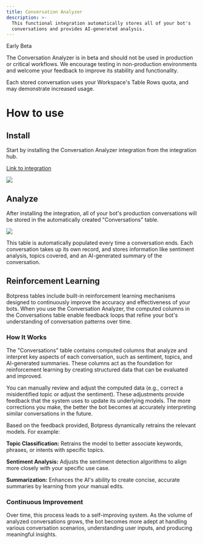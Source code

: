 ```yaml
---
title: Conversation Analyzer
description: >-
  This functional integration automatically stores all of your bot's
  conversations and provides AI-generated analysis.
---
```



<Warning>
Early Beta

The Conversation Analyzer is in beta and should not be used in production or critical workflows. We encourage testing in non-production environments and welcome your feedback to improve its stability and functionality.

Each stored conversation uses your Workspace's Table Rows quota, and may demonstrate increased usage.
</Warning>

# How to use

## Install

Start by installing the Conversation Analyzer integration from the integration hub.

[Link to integration](https://studio.botpress.cloud?exploreHub=1\&hubItemId=intver_01JFQPN3KKAX01TM7JQX171C58)

<Img src="./conversation-analyzer.png" />

## Analyze

After installing the integration, all of your bot's production conversations will be stored in the automatically created "Conversations" table.

<Img src="./conversation-analyzer-table.png" />

This table is automatically populated every time a conversation ends. Each conversation takes up its own record, and stores information like sentiment analysis, topics covered, and an AI-generated summary of the conversation.

## Reinforcement Learning

Botpress tables include built-in reinforcement learning mechanisms designed to continuously improve the accuracy and effectiveness of your bots. When you use the Conversation Analyzer, the computed columns in the Conversations table enable feedback loops that refine your bot's understanding of conversation patterns over time.

### How It Works

The "Conversations" table contains computed columns that analyze and interpret key aspects of each conversation, such as sentiment, topics, and AI-generated summaries. These columns act as the foundation for reinforcement learning by creating structured data that can be evaluated and improved.

You can manually review and adjust the computed data (e.g., correct a misidentified topic or adjust the sentiment). These adjustments provide feedback that the system uses to update its underlying models. The more corrections you make, the better the bot becomes at accurately interpreting similar conversations in the future.

Based on the feedback provided, Botpress dynamically retrains the relevant models. For example:

**Topic Classification:** Retrains the model to better associate keywords, phrases, or intents with specific topics.

**Sentiment Analysis:** Adjusts the sentiment detection algorithms to align more closely with your specific use case.

**Summarization:** Enhances the AI's ability to create concise, accurate summaries by learning from your manual edits.

### Continuous Improvement

Over time, this process leads to a self-improving system. As the volume of analyzed conversations grows, the bot becomes more adept at handling various conversation scenarios, understanding user inputs, and producing meaningful insights.
